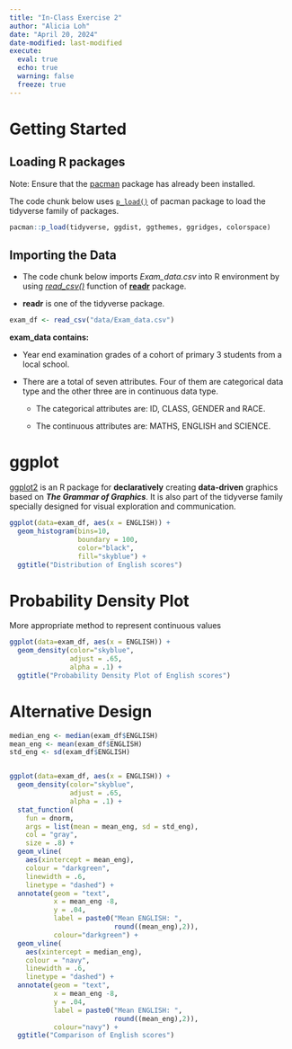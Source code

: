 ```yaml
---
title: "In-Class Exercise 2"
author: "Alicia Loh"
date: "April 20, 2024"
date-modified: last-modified
execute: 
  eval: true
  echo: true
  warning: false
  freeze: true
---
```


# Getting Started

## Loading R packages

Note: Ensure that the [pacman](https://cran.r-project.org/web/packages/pacman/) package has already been installed.

The code chunk below uses [`p_load()`](https://www.rdocumentation.org/packages/pacman/versions/0.5.1/topics/p_load) of pacman package to load the tidyverse family of packages.

```r
pacman::p_load(tidyverse, ggdist, ggthemes, ggridges, colorspace)
```

## Importing the Data

-   The code chunk below imports *Exam_data.csv* into R environment by using [*read_csv()*](https://readr.tidyverse.org/reference/read_delim.html) function of [**readr**](https://readr.tidyverse.org/) package.

-   **readr** is one of the tidyverse package.

```r
exam_df <- read_csv("data/Exam_data.csv")
```

**exam_data contains:**

-   Year end examination grades of a cohort of primary 3 students from a local school.

-   There are a total of seven attributes. Four of them are categorical data type and the other three are in continuous data type.

    -   The categorical attributes are: ID, CLASS, GENDER and RACE.

    -   The continuous attributes are: MATHS, ENGLISH and SCIENCE.

# ggplot

[ggplot2](https://ggplot2.tidyverse.org/) is an R package for **declaratively** creating **data-driven** graphics based on ***The Grammar of Graphics***. It is also part of the tidyverse family specially designed for visual exploration and communication.

```r
ggplot(data=exam_df, aes(x = ENGLISH)) +
  geom_histogram(bins=10, 
                 boundary = 100,
                 color="black", 
                 fill="skyblue") +
  ggtitle("Distribution of English scores")
```

# Probability Density Plot

More appropriate method to represent continuous values

```r
ggplot(data=exam_df, aes(x = ENGLISH)) +
  geom_density(color="skyblue", 
               adjust = .65,
               alpha = .1) +
  ggtitle("Probability Density Plot of English scores")
```

# Alternative Design

```r
median_eng <- median(exam_df$ENGLISH)
mean_eng <- mean(exam_df$ENGLISH)
std_eng <- sd(exam_df$ENGLISH)


ggplot(data=exam_df, aes(x = ENGLISH)) +
  geom_density(color="skyblue", 
               adjust = .65,
               alpha = .1) +
  stat_function(
    fun = dnorm,
    args = list(mean = mean_eng, sd = std_eng),
    col = "gray",
    size = .8) +
  geom_vline(
    aes(xintercept = mean_eng),
    colour = "darkgreen",
    linewidth = .6,
    linetype = "dashed") +
  annotate(geom = "text",
           x = mean_eng -8,
           y = .04,
           label = paste0("Mean ENGLISH: ",
                          round((mean_eng),2)),
           colour="darkgreen") +
  geom_vline(
    aes(xintercept = median_eng),
    colour = "navy",
    linewidth = .6,
    linetype = "dashed") +
  annotate(geom = "text",
           x = mean_eng -8,
           y = .04,
           label = paste0("Mean ENGLISH: ",
                          round((mean_eng),2)),
           colour="navy") +
  ggtitle("Comparison of English scores")
```
